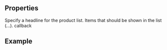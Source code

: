 
<Meta
  title="NewsTeaserSection"
  subtitle="NewsTeaserSection displays a section with a list of products."
/>

## Properties

<PropsTable>
  <PropsTableRow value="headline">
  Specify a headline for the product list.
  </PropsTableRow>
  <PropsTableRow value="items">
  Items that should be shown in the list (...).
  </PropsTableRow>
  <PropsTableRow value="handleItemClick">
  callback
  </PropsTableRow>
</PropsTable>

## Example

<ExampleLoader example="NewsTeaserSection.tsx" />